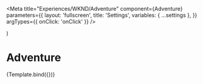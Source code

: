 
<Meta
  title="Experiences/WKND/Adventure"
  component={Adventure}
  parameters={{
    layout: 'fullscreen',
    title: 'Settings',
    variables: { ...settings },
  }}
  argTypes={{ onClick: 'onClick' }}
/>

  <App>
    <Adventure {...args} />
  </App>
)

# Adventure

<Canvas withSource="open">
  <Story
    name="Adventure"
    args={{ path: '/content/dam/wknd/en/adventures/surf-camp-in-costa-rica/surf-camp-costa-rica' }}
    actions={{
      bookmark: false,
      checkedIn: false,
    }}
  >
    {Template.bind({})}
  </Story>
</Canvas>
